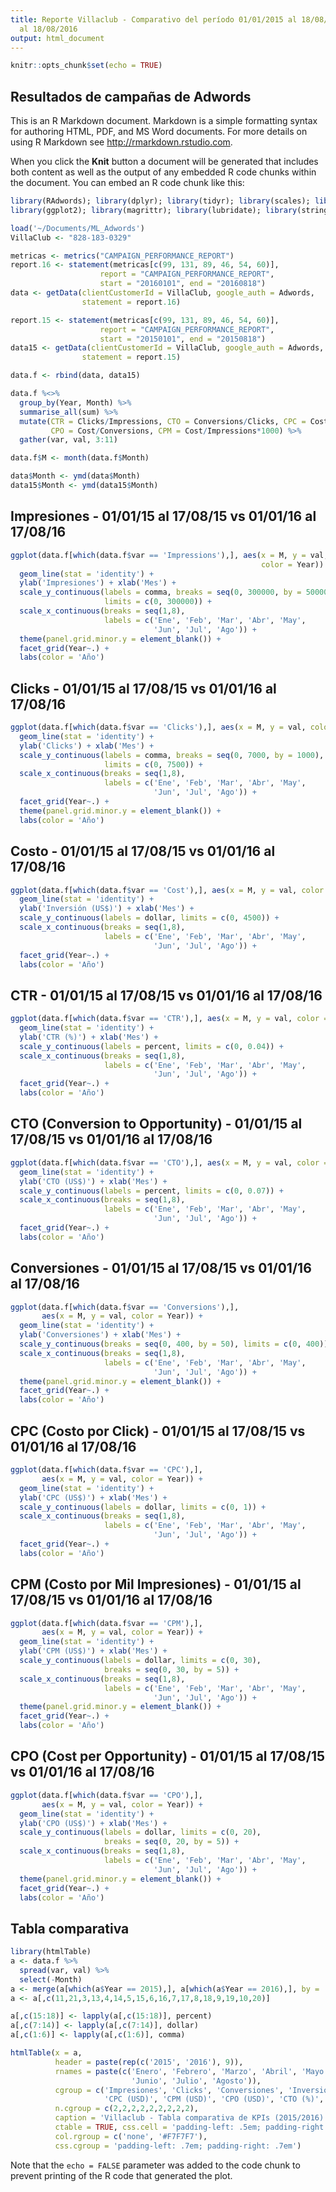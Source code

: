 ```yaml
---
title: Reporte Villaclub - Comparativo del período 01/01/2015 al 18/08/2015 vs 01/01/2016
  al 18/08/2016
output: html_document
---
```


```r
knitr::opts_chunk$set(echo = TRUE)
```

## Resultados de campañas de Adwords

This is an R Markdown document. Markdown is a simple formatting syntax for authoring HTML, PDF, and MS Word documents. For more details on using R Markdown see <http://rmarkdown.rstudio.com>.

When you click the **Knit** button a document will be generated that includes both content as well as the output of any embedded R code chunks within the document. You can embed an R code chunk like this:

```r

library(RAdwords); library(dplyr); library(tidyr); library(scales); library(ggthemes)
library(ggplot2); library(magrittr); library(lubridate); library(stringr)

load('~/Documents/ML_Adwords')
VillaClub <- "828-183-0329"

metricas <- metrics("CAMPAIGN_PERFORMANCE_REPORT")
report.16 <- statement(metricas[c(99, 131, 89, 46, 54, 60)], 
                    report = "CAMPAIGN_PERFORMANCE_REPORT",
                    start = "20160101", end = "20160818")
data <- getData(clientCustomerId = VillaClub, google_auth = Adwords,
                statement = report.16)

report.15 <- statement(metricas[c(99, 131, 89, 46, 54, 60)], 
                    report = "CAMPAIGN_PERFORMANCE_REPORT",
                    start = "20150101", end = "20150818")
data15 <- getData(clientCustomerId = VillaClub, google_auth = Adwords,
                statement = report.15)

data.f <- rbind(data, data15)

data.f %<>% 
  group_by(Year, Month) %>% 
  summarise_all(sum) %>% 
  mutate(CTR = Clicks/Impressions, CTO = Conversions/Clicks, CPC = Cost/Clicks,
         CPO = Cost/Conversions, CPM = Cost/Impressions*1000) %>% 
  gather(var, val, 3:11)

data.f$M <- month(data.f$Month)

data$Month <- ymd(data$Month)
data15$Month <- ymd(data15$Month)
```

## Impresiones - 01/01/15 al 17/08/15 vs 01/01/16 al 17/08/16

```r
ggplot(data.f[which(data.f$var == 'Impressions'),], aes(x = M, y = val, 
                                                        color = Year)) + 
  geom_line(stat = 'identity') + 
  ylab('Impresiones') + xlab('Mes') +
  scale_y_continuous(labels = comma, breaks = seq(0, 300000, by = 50000),
                     limits = c(0, 300000)) + 
  scale_x_continuous(breaks = seq(1,8), 
                     labels = c('Ene', 'Feb', 'Mar', 'Abr', 'May', 
                                'Jun', 'Jul', 'Ago')) + 
  theme(panel.grid.minor.y = element_blank()) +
  facet_grid(Year~.) +
  labs(color = 'Año') 
```

## Clicks - 01/01/15 al 17/08/15 vs 01/01/16 al 17/08/16

```r
ggplot(data.f[which(data.f$var == 'Clicks'),], aes(x = M, y = val, color = Year)) + 
  geom_line(stat = 'identity') +
  ylab('Clicks') + xlab('Mes') +
  scale_y_continuous(labels = comma, breaks = seq(0, 7000, by = 1000),
                     limits = c(0, 7500)) + 
  scale_x_continuous(breaks = seq(1,8), 
                     labels = c('Ene', 'Feb', 'Mar', 'Abr', 'May', 
                                'Jun', 'Jul', 'Ago')) + 
  facet_grid(Year~.) +
  theme(panel.grid.minor.y = element_blank()) +
  labs(color = 'Año')
```

## Costo - 01/01/15 al 17/08/15 vs 01/01/16 al 17/08/16

```r
ggplot(data.f[which(data.f$var == 'Cost'),], aes(x = M, y = val, color = Year)) + 
  geom_line(stat = 'identity') +
  ylab('Inversión (US$)') + xlab('Mes') +
  scale_y_continuous(labels = dollar, limits = c(0, 4500)) + 
  scale_x_continuous(breaks = seq(1,8), 
                     labels = c('Ene', 'Feb', 'Mar', 'Abr', 'May', 
                                'Jun', 'Jul', 'Ago')) + 
  facet_grid(Year~.) +
  labs(color = 'Año')
```

## CTR - 01/01/15 al 17/08/15 vs 01/01/16 al 17/08/16

```r
ggplot(data.f[which(data.f$var == 'CTR'),], aes(x = M, y = val, color = Year)) + 
  geom_line(stat = 'identity') +
  ylab('CTR (%)') + xlab('Mes') +
  scale_y_continuous(labels = percent, limits = c(0, 0.04)) + 
  scale_x_continuous(breaks = seq(1,8), 
                     labels = c('Ene', 'Feb', 'Mar', 'Abr', 'May', 
                                'Jun', 'Jul', 'Ago')) + 
  facet_grid(Year~.) +
  labs(color = 'Año')
```

## CTO (Conversion to Opportunity) - 01/01/15 al 17/08/15 vs 01/01/16 al 17/08/16

```r
ggplot(data.f[which(data.f$var == 'CTO'),], aes(x = M, y = val, color = Year)) + 
  geom_line(stat = 'identity') +
  ylab('CTO (US$)') + xlab('Mes') +
  scale_y_continuous(labels = percent, limits = c(0, 0.07)) + 
  scale_x_continuous(breaks = seq(1,8), 
                     labels = c('Ene', 'Feb', 'Mar', 'Abr', 'May', 
                                'Jun', 'Jul', 'Ago')) + 
  facet_grid(Year~.) +
  labs(color = 'Año')
```

## Conversiones - 01/01/15 al 17/08/15 vs 01/01/16 al 17/08/16

```r
ggplot(data.f[which(data.f$var == 'Conversions'),], 
       aes(x = M, y = val, color = Year)) + 
  geom_line(stat = 'identity') +
  ylab('Conversiones') + xlab('Mes') +
  scale_y_continuous(breaks = seq(0, 400, by = 50), limits = c(0, 400)) + 
  scale_x_continuous(breaks = seq(1,8), 
                     labels = c('Ene', 'Feb', 'Mar', 'Abr', 'May', 
                                'Jun', 'Jul', 'Ago')) + 
  theme(panel.grid.minor.y = element_blank()) +
  facet_grid(Year~.) +
  labs(color = 'Año')
```

## CPC (Costo por Click) - 01/01/15 al 17/08/15 vs 01/01/16 al 17/08/16

```r
ggplot(data.f[which(data.f$var == 'CPC'),], 
       aes(x = M, y = val, color = Year)) + 
  geom_line(stat = 'identity') +
  ylab('CPC (US$)') + xlab('Mes') +
  scale_y_continuous(labels = dollar, limits = c(0, 1)) + 
  scale_x_continuous(breaks = seq(1,8), 
                     labels = c('Ene', 'Feb', 'Mar', 'Abr', 'May', 
                                'Jun', 'Jul', 'Ago')) + 
  facet_grid(Year~.) +
  labs(color = 'Año')
```

## CPM (Costo por Mil Impresiones) - 01/01/15 al 17/08/15 vs 01/01/16 al 17/08/16

```r
ggplot(data.f[which(data.f$var == 'CPM'),], 
       aes(x = M, y = val, color = Year)) + 
  geom_line(stat = 'identity') +
  ylab('CPM (US$)') + xlab('Mes') +
  scale_y_continuous(labels = dollar, limits = c(0, 30), 
                     breaks = seq(0, 30, by = 5)) + 
  scale_x_continuous(breaks = seq(1,8), 
                     labels = c('Ene', 'Feb', 'Mar', 'Abr', 'May', 
                                'Jun', 'Jul', 'Ago')) + 
  theme(panel.grid.minor.y = element_blank()) +
  facet_grid(Year~.) +
  labs(color = 'Año')
```

## CPO (Cost per Opportunity) - 01/01/15 al 17/08/15 vs 01/01/16 al 17/08/16

```r
ggplot(data.f[which(data.f$var == 'CPO'),], 
       aes(x = M, y = val, color = Year)) + 
  geom_line(stat = 'identity') +
  ylab('CPO (US$)') + xlab('Mes') +
  scale_y_continuous(labels = dollar, limits = c(0, 20), 
                     breaks = seq(0, 20, by = 5)) + 
  scale_x_continuous(breaks = seq(1,8), 
                     labels = c('Ene', 'Feb', 'Mar', 'Abr', 'May', 
                                'Jun', 'Jul', 'Ago')) + 
  theme(panel.grid.minor.y = element_blank()) +
  facet_grid(Year~.) +
  labs(color = 'Año')
```

## Tabla comparativa

```r
library(htmlTable)
a <- data.f %>% 
  spread(var, val) %>% 
  select(-Month)
a <- merge(a[which(a$Year == 2015),], a[which(a$Year == 2016),], by = 'M')
a <- a[,c(11,21,3,13,4,14,5,15,6,16,7,17,8,18,9,19,10,20)]

a[,c(15:18)] <- lapply(a[,c(15:18)], percent)
a[,c(7:14)] <- lapply(a[,c(7:14)], dollar)
a[,c(1:6)] <- lapply(a[,c(1:6)], comma)

htmlTable(x = a, 
          header = paste(rep(c('2015', '2016'), 9)),
          rnames = paste(c('Enero', 'Febrero', 'Marzo', 'Abril', 'Mayo', 
                           'Junio', 'Julio', 'Agosto')),
          cgroup = c('Impresiones', 'Clicks', 'Conversiones', 'Inversión (USD)',
                     'CPC (USD)', 'CPM (USD)', 'CPO (USD)', 'CTO (%)', 'CTR (%)'),
          n.cgroup = c(2,2,2,2,2,2,2,2,2),
          caption = 'Villaclub - Tabla comparativa de KPIs (2015/2016)',
          ctable = TRUE, css.cell = 'padding-left: .5em; padding-right: .5em',
          col.rgroup = c('none', '#F7F7F7'),
          css.cgroup = 'padding-left: .7em; padding-right: .7em')
```

Note that the `echo = FALSE` parameter was added to the code chunk to prevent printing of the R code that generated the plot.
